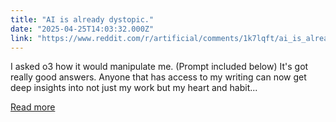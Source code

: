 ```yaml
---
title: "AI is already dystopic."
date: "2025-04-25T14:03:32.000Z"
link: "https://www.reddit.com/r/artificial/comments/1k7lqft/ai_is_already_dystopic/"
---
```


I asked o3 how it would manipulate me. (Prompt included below) It's got really good answers. Anyone that has access to my writing can now get deep insights into not just my work but my heart and habit...

[Read more](https://www.reddit.com/r/artificial/comments/1k7lqft/ai_is_already_dystopic/)
